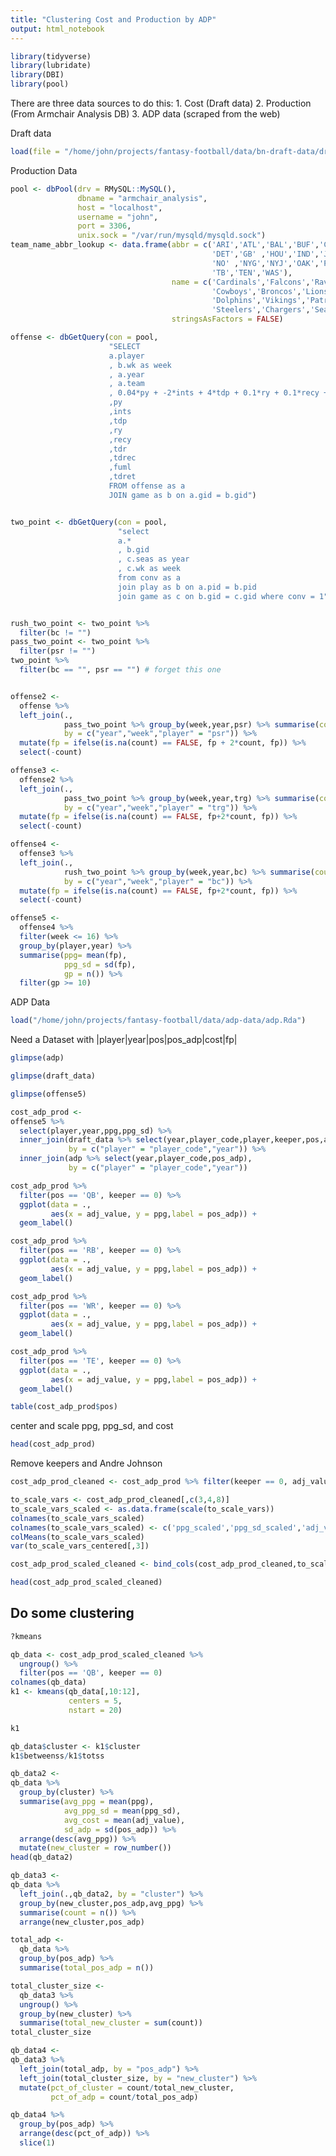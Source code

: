 ```yaml
---
title: "Clustering Cost and Production by ADP"
output: html_notebook
---
```


```r
library(tidyverse)
library(lubridate)
library(DBI)
library(pool)
```


There are three data sources to do this:
1. Cost (Draft data)
2. Production (From Armchair Analysis DB)
3. ADP data (scraped from the web)

Draft data
```r
load(file = "/home/john/projects/fantasy-football/data/bn-draft-data/draft_data.Rda")
```

Production Data
```r
pool <- dbPool(drv = RMySQL::MySQL(), 
               dbname = "armchair_analysis", 
               host = "localhost", 
               username = "john", 
               port = 3306, 
               unix.sock = "/var/run/mysqld/mysqld.sock")
team_name_abbr_lookup <- data.frame(abbr = c('ARI','ATL','BAL','BUF','CAR','CHI','CIN','CLE','DAL','DEN',
                                             'DET','GB' ,'HOU','IND','JAC','KC' ,'LA' ,'MIA','MIN','NE',
                                             'NO' ,'NYG','NYJ','OAK','PHI','PIT','SD' ,'SEA','SF' , 'STL',
                                             'TB','TEN','WAS'),
                                    name = c('Cardinals','Falcons','Ravens','Bills','Panthers','Bears','Bengals','Browns',
                                             'Cowboys','Broncos','Lions','Packers','Texans','Colts','Jaguars','Chiefs','Rams',
                                             'Dolphins','Vikings','Patriots','Saints','Giants','Jets','Raiders','Eagles',
                                             'Steelers','Chargers','Seahawks','49ers','Rams','Buccaneers','Titans','Redskins'),
                                    stringsAsFactors = FALSE)

offense <- dbGetQuery(con = pool,
                      "SELECT 
                      a.player
                      , b.wk as week
                      , a.year
                      , a.team
                      , 0.04*py + -2*ints + 4*tdp + 0.1*ry + 0.1*recy + 6*tdr + 6*tdrec -2*fuml +6*tdret as fp
                      ,py
                      ,ints
                      ,tdp
                      ,ry
                      ,recy
                      ,tdr
                      ,tdrec
                      ,fuml
                      ,tdret
                      FROM offense as a
                      JOIN game as b on a.gid = b.gid") 


two_point <- dbGetQuery(con = pool,
                        "select 
                        a.*
                        , b.gid
                        , c.seas as year
                        , c.wk as week 
                        from conv as a 
                        join play as b on a.pid = b.pid
                        join game as c on b.gid = c.gid where conv = 1")


rush_two_point <- two_point %>%
  filter(bc != "")
pass_two_point <- two_point %>%
  filter(psr != "")
two_point %>%
  filter(bc == "", psr == "") # forget this one


offense2 <-
  offense %>%
  left_join(., 
            pass_two_point %>% group_by(week,year,psr) %>% summarise(count = n()), 
            by = c("year","week","player" = "psr")) %>% 
  mutate(fp = ifelse(is.na(count) == FALSE, fp + 2*count, fp)) %>%
  select(-count)

offense3 <-
  offense2 %>%
  left_join(.,
            pass_two_point %>% group_by(week,year,trg) %>% summarise(count= n()),
            by = c("year","week","player" = "trg")) %>%
  mutate(fp = ifelse(is.na(count) == FALSE, fp+2*count, fp)) %>%
  select(-count)

offense4 <-
  offense3 %>%
  left_join(.,
            rush_two_point %>% group_by(week,year,bc) %>% summarise(count = n()),
            by = c("year","week","player" = "bc")) %>%
  mutate(fp = ifelse(is.na(count) == FALSE, fp+2*count, fp)) %>%
  select(-count)

offense5 <-
  offense4 %>%
  filter(week <= 16) %>%
  group_by(player,year) %>%
  summarise(ppg= mean(fp),
            ppg_sd = sd(fp),
            gp = n()) %>%
  filter(gp >= 10)
```



ADP Data
```r
load("/home/john/projects/fantasy-football/data/adp-data/adp.Rda")
```



Need a Dataset with
|player|year|pos|pos_adp|cost|fp|


```r
glimpse(adp)
```

```r
glimpse(draft_data)
```

```r
glimpse(offense5)
```

```r
cost_adp_prod <-
offense5 %>%
  select(player,year,ppg,ppg_sd) %>%
  inner_join(draft_data %>% select(year,player_code,player,keeper,pos,adj_value),
             by = c("player" = "player_code","year")) %>%
  inner_join(adp %>% select(year,player_code,pos_adp),
             by = c("player" = "player_code","year"))
```



```r
cost_adp_prod %>%
  filter(pos == 'QB', keeper == 0) %>%
  ggplot(data = .,
         aes(x = adj_value, y = ppg,label = pos_adp)) +
  geom_label()
```


```r
cost_adp_prod %>%
  filter(pos == 'RB', keeper == 0) %>%
  ggplot(data = .,
         aes(x = adj_value, y = ppg,label = pos_adp)) +
  geom_label()
```


```r
cost_adp_prod %>%
  filter(pos == 'WR', keeper == 0) %>%
  ggplot(data = .,
         aes(x = adj_value, y = ppg,label = pos_adp)) +
  geom_label()
```

```r
cost_adp_prod %>%
  filter(pos == 'TE', keeper == 0) %>%
  ggplot(data = .,
         aes(x = adj_value, y = ppg,label = pos_adp)) +
  geom_label()
```

```r
table(cost_adp_prod$pos)
```

center and scale ppg, ppg_sd, and cost
```r
head(cost_adp_prod)
```

Remove keepers and Andre Johnson
```r
cost_adp_prod_cleaned <- cost_adp_prod %>% filter(keeper == 0, adj_value < 200)
```


```r
to_scale_vars <- cost_adp_prod_cleaned[,c(3,4,8)]
to_scale_vars_scaled <- as.data.frame(scale(to_scale_vars))
colnames(to_scale_vars_scaled) 
colnames(to_scale_vars_scaled) <- c('ppg_scaled','ppg_sd_scaled','adj_value_scaled')
colMeans(to_scale_vars_scaled)
var(to_scale_vars_centered[,3])
```

```r
cost_adp_prod_scaled_cleaned <- bind_cols(cost_adp_prod_cleaned,to_scale_vars_scaled)
```

```r
head(cost_adp_prod_scaled_cleaned)
```


## Do some clustering 
```r
?kmeans
```


```r
qb_data <- cost_adp_prod_scaled_cleaned %>% 
  ungroup() %>% 
  filter(pos == 'QB', keeper == 0) 
colnames(qb_data)
k1 <- kmeans(qb_data[,10:12],
             centers = 5,
             nstart = 20)
```

```r
k1
```

```r
qb_data$cluster <- k1$cluster
k1$betweenss/k1$totss
```

```r
qb_data2 <-
qb_data %>%
  group_by(cluster) %>%
  summarise(avg_ppg = mean(ppg),
            avg_ppg_sd = mean(ppg_sd),
            avg_cost = mean(adj_value),
            sd_adp = sd(pos_adp)) %>%
  arrange(desc(avg_ppg)) %>%
  mutate(new_cluster = row_number())
head(qb_data2)
```


```r
qb_data3 <-
qb_data %>%
  left_join(.,qb_data2, by = "cluster") %>%
  group_by(new_cluster,pos_adp,avg_ppg) %>%
  summarise(count = n()) %>%
  arrange(new_cluster,pos_adp)
```


```r
total_adp <-
  qb_data %>%
  group_by(pos_adp) %>%
  summarise(total_pos_adp = n())
```


```r
total_cluster_size <-
  qb_data3 %>%
  ungroup() %>%
  group_by(new_cluster) %>%
  summarise(total_new_cluster = sum(count))
total_cluster_size
```

```r
qb_data4 <-
qb_data3 %>%
  left_join(total_adp, by = "pos_adp") %>%
  left_join(total_cluster_size, by = "new_cluster") %>%
  mutate(pct_of_cluster = count/total_new_cluster,
         pct_of_adp = count/total_pos_adp)
```

```r
qb_data4 %>%
  group_by(pos_adp) %>%
  arrange(desc(pct_of_adp)) %>%
  slice(1)
```

